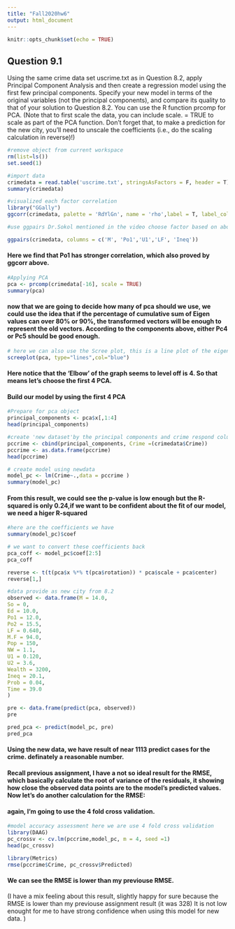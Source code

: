 ---
title: "Fall2020hw6"
output: html_document
---

```{r setup, include=FALSE}
knitr::opts_chunk$set(echo = TRUE)
```

## Question 9.1  

Using the same crime data set uscrime.txt as in Question 8.2, apply Principal Component Analysis and then create a regression model using the first few principal components.  Specify your new model in terms of the original variables (not the principal components), and compare its quality to that of your solution to Question 8.2.  You can use the R function prcomp for PCA. (Note that to first scale the data, you can include scale. = TRUE to scale as part of the PCA function. Don’t forget that, to make a prediction for the new city, you’ll need to unscale the coefficients (i.e., do the scaling calculation in reverse)!)


```{r}
#remove object from current workspace
rm(list=ls())
set.seed(1)
```

```{r}
#import data
crimedata = read.table('uscrime.txt', stringsAsFactors = F, header = T)
summary(crimedata)
```

```{r}
#visualized each factor correlation 
library("GGally")
ggcorr(crimedata, palette = 'RdYlGn', name = 'rho',label = T, label_color = 'black')
```


```{r}
#use ggpairs Dr.Sokol mentioned in the video choose factor based on above ggcorr result.

ggpairs(crimedata, columns = c('M', 'Po1','U1','LF', 'Ineq'))
```
#### Here we find that Po1 has stronger correlation, which also proved by ggcorr above.

```{r}
#Applying PCA
pca <- prcomp(crimedata[-16], scale = TRUE)
summary(pca)

```
#### now that we are going to decide how many of pca should we use, we could use the idea that if the percentage of cumulative sum of Eigen values can over 80% or 90%, the transformed vectors will be enough to represent the old vectors. According to the components above, either Pc4 or Pc5 should be good enough. 

```{r}
# here we can also use the Scree plot, this is a line plot of the eigenvalue of principal components in analysis.
screeplot(pca, type="lines",col="blue")
```
#### Here notice that the 'Elbow' of the graph seems to level off is 4. So that means let's choose the first 4 PCA. 


#### Build our model by using the first 4 PCA

```{r}
#Prepare for pca object
principal_components <- pca$x[,1:4]
head(principal_components)
```
```{r}
#create 'new dataset'by the principal components and crime respond column
pccrime <- cbind(principal_components, Crime =(crimedata$Crime))
pccrime <- as.data.frame(pccrime)
head(pccrime)
```
```{r}
# create model using newdata
model_pc <- lm(Crime~.,data = pccrime )
summary(model_pc)
```
#### From this result, we could see the p-value is low enough but the R-squared is only 0.24,if we want to be confident about the fit of our model, we need a higer R-squared
```{r}
#here are the coefficients we have
summary(model_pc)$coef
```


```{r}
# we want to convert these coefficients back
pca_coff <- model_pc$coef[2:5]
pca_coff

```
```{r}
reverse <- t(t(pca$x %*% t(pca$rotation)) * pca$scale + pca$center)
reverse[1,]
```
```{r}
#data provide as new city from 8.2
observed <- data.frame(M = 14.0,
So = 0,
Ed = 10.0,
Po1 = 12.0,
Po2 = 15.5,
LF = 0.640,
M.F = 94.0,
Pop = 150,
NW = 1.1,
U1 = 0.120,
U2 = 3.6,
Wealth = 3200,
Ineq = 20.1,
Prob = 0.04,
Time = 39.0
)

```

```{r}
pre <- data.frame(predict(pca, observed)) 
pre
```


```{r}
pred_pca <- predict(model_pc, pre)
pred_pca

```
#### Using the new data, we have result of near 1113 predict cases for the crime. definately a reasonable number.  
#### Recall previous assignment, I have a not so ideal result for the RMSE, which basically calculate the root of variance of the residuals, it showing how close the observed data points are to the model's predicted values. Now let's do another calculation for the RMSE:

#### again, I'm going to use the 4 fold cross validation.
```{r}
#model accuracy assessment here we are use 4 fold cross validation
library(DAAG)
pc_crossv <- cv.lm(pccrime,model_pc, m = 4, seed =1)
head(pc_crossv)

```
```{r}
library(Metrics)
rmse(pccrime$Crime, pc_crossv$Predicted)
```
#### We can see the RMSE is lower than my previouse RMSE.
(I have a mix feeling about this  result, slightly happy for sure because the RMSE is lower than my previouse assignment result (it was 328) It is not low enought for me to have strong confidence when using this model for new data. )
